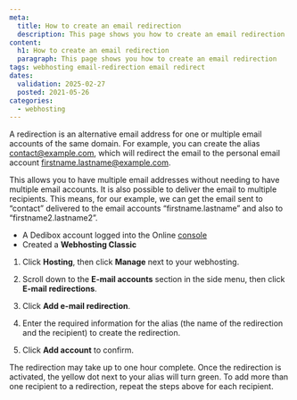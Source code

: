 ```yaml
---
meta:
  title: How to create an email redirection
  description: This page shows you how to create an email redirection
content:
  h1: How to create an email redirection
  paragraph: This page shows you how to create an email redirection
tags: webhosting email-redirection email redirect
dates:
  validation: 2025-02-27
  posted: 2021-05-26
categories:
  - webhosting
---
```




<WebhostingOnline />

A redirection is an alternative email address for one or multiple email accounts of the same domain. For example, you can create the alias [contact@example.com](mailto:contact@example.com), which will redirect the email to the personal email account [firstname.lastname@example.com](mailto:firstname.lastname@example.com).

This allows you to have multiple email addresses without needing to have multiple email accounts. It is also possible to deliver the email to multiple recipients. This means, for our example, we can get the email sent to “contact” delivered to the email accounts “firstname.lastname” and also to “firstname2.lastname2”.

<Requirements />

- A Dedibox account logged into the Online [console](https://console.online.net)
- Created a **Webhosting Classic**

1. Click **Hosting**, then click **Manage** next to your webhosting.
2. Scroll down to the **E-mail accounts** section in the side menu, then click **E-mail redirections**.
3. Click **Add e-mail redirection**.

    <Lightbox image={image} />
4. Enter the required information for the alias (the name of the redirection and the recipient) to create the redirection.
5. Click **Add account** to confirm.

The redirection may take up to one hour complete. Once the redirection is activated, the yellow dot next to your alias will turn green.
    <Message type="tip">
      To add more than one recipient to a redirection, repeat the steps above for each recipient.
    </Message>


